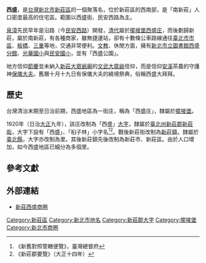 {{noteTA
|1 = zh-cn:庄; zh-hk:庄; zh-tw:庄;
}}
'''西盛'''，是[[台灣|台灣]][[新北市|新北市]][[新莊區|新莊區]]的一個聚落名，位於新莊區的西南部，是「南新莊」人口密度最高的住宅區。範圍以西盛街、民安西路為主。

[[泉漳|泉漳]]先民早年是沿路（今[[民安西路|民安西路]]）開發，[[清代|清代]]屬於[[擺接堡|擺接堡]][[西盛庄|西盛庄]]，而後劃歸新莊，屬於南新莊，有各種商家，雖無捷運站，卻有十數條公車路線通往[[臺北市|臺北市]][[市區|市區]]、[[板橋區_(新北市)|板橋]]、[[三重區|三重]]等地，交通非常便利。[[文教|文教]]、休閒方面，擁有[[新北市立圖書館|新北市立圖書館西盛分館]]、[[光華國小|光華國小]]與[[民安國小|民安國小]]，並有「西盛公園」。

地方信仰[[節慶|節慶]]並未納入[[新莊大眾爺廟|新莊大眾爺廟]]的[[文武大眾爺|文武大眾爺]]信仰，而是信仰[[安溪|安溪]]茶農的守護神[[保儀大夫|保儀大夫]]。舊曆十月十九日有保儀大夫的繞境祭典，俗稱西盛大拜拜。

==歷史==
台灣清治末期至日治前期，西盛地區為一街庄，稱為「西盛庄」，隸屬於[[擺接堡|擺接堡]]。

1920年（日治[[大正|大正]]九年），該庄改制為「西盛」[[大字|大字]]，隸屬於[[臺北州|臺北州]][[新莊郡|新莊郡]][[新莊街|新莊街]]，大字下設有「西盛」、「桕子林」小字名<ref>《新舊對照管轄便覽》，臺灣總督府</ref><ref>《新莊郡要覽》（大正十四年）</ref>。戰後新莊街改制為[[新莊鎮|新莊鎮]]，隸屬於[[臺北縣|臺北縣]]，大字亦改制為里。其後新莊鎮先後改制為新莊市、新莊區。由於人口增加，如今西盛地區已細分為多個里。

==參考文獻==
{{reflist}}

==外部連結==
*[http://m.home.appledaily.com.tw/article/index/20150501/36524663/news/%E6%96%B0%E8%8E%8A%E8%A5%BF%E7%9B%9B%E5%95%86%E5%9C%88%E6%A9%9F%E8%83%BD%E5%81%A5%E5%85%A8%E5%A6%82%E3%80%8C%E6%B0%91%E7%94%9F%E7%A4%BE%E5%8D%80%E3%80%8D 新莊西盛商圈] {{Wayback|url=http://m.home.appledaily.com.tw/article/index/20150501/36524663/news/%E6%96%B0%E8%8E%8A%E8%A5%BF%E7%9B%9B%E5%95%86%E5%9C%88%E6%A9%9F%E8%83%BD%E5%81%A5%E5%85%A8%E5%A6%82%E3%80%8C%E6%B0%91%E7%94%9F%E7%A4%BE%E5%8D%80%E3%80%8D |date=20190917035108 }}

{{新莊郡}}
{{新北市商圈}}
[[Category:新莊區|Category:新莊區]]
[[Category:新北市地名|Category:新北市地名]]
[[Category:新莊郡大字|Category:新莊郡大字]]
[[Category:擺接堡|Category:擺接堡]]
[[Category:新北市商圈|Category:新北市商圈]]